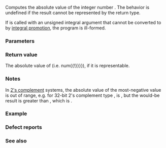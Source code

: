 {{cpp/title|abs|labs|llabs|imaxabs}}
{{cpp/numeric/math/navbar}}
{{dcl begin}}
{{dcl header|cstdlib}}
{{dcl header|cmath}}
{{dcl|num=1|notes={{mark|constexpr since C++23}}|
int       abs( int num );
}}
{{dcl|num=2|notes={{mark|constexpr since C++23}}|
long      abs( long num );
}}
{{dcl|num=3|since=c++11|notes={{mark|constexpr since C++23}}|
long long abs( long long num );
}}
{{dcl header|cstdlib}}
{{dcl|num=4|notes={{mark|constexpr since C++23}}|
long       labs( long num );
}}
{{dcl|num=5|since=c++11|notes={{mark|constexpr since C++23}}|
long long llabs( long long num );
}}
{{dcl header|cinttypes}}
{{dcl|num=6|since=c++11|notes={{mark|constexpr since C++23}}|
std::intmax_t abs( std::intmax_t num );
}}
{{dcl|num=7|since=c++11|notes={{mark|constexpr since C++23}}|
std::intmax_t imaxabs( std::intmax_t num );
}}
{{dcl end}}

Computes the absolute value of the integer number {{c|num}}. The behavior is undefined if the result cannot be represented by the return type.

If {{tt|std::abs}} is called with an unsigned integral argument that cannot be converted to {{c/core|int}} by [[cpp/language/implicit conversion#Integral promotion|integral promotion]], the program is ill-formed.

{{rrev|since=c++11|
Overload {{v|6}} of {{tt|std::abs}} for {{lc|std::intmax_t}} is provided in {{header|cinttypes}} if and only if {{lc|std::intmax_t}} is an [[cpp/language/types#Extended integer types|extended integer type]].
}}

===Parameters===
{{par begin}}
{{par|num|integer value}}
{{par end}}

===Return value===
The absolute value of {{c|num}} (i.e. {{tt|{{!}}num{{!}}}}), if it is representable.

===Notes===
In [[cpp/language/types#Range of values|2's complement]] systems, the absolute value of the most-negative value is out of range, e.g. for 32-bit 2's complement type {{c/core|int}}, {{lc|INT_MIN}} is {{c|-2147483648}}, but the would-be result {{c|2147483648}} is greater than {{lc|INT_MAX}}, which is {{c|2147483647}}.

===Example===
{{example|
|code=
#include &lt;climits&gt;
#include &lt;cstdlib&gt;
#include &lt;iostream&gt;

int main()
{
    std::cout &lt;&lt; std::showpos
              &lt;&lt; "abs(+3) = " &lt;&lt; std::abs(3) &lt;&lt; '\n'
              &lt;&lt; "abs(-3) = " &lt;&lt; std::abs(-3) &lt;&lt; '\n';
    
//  std::cout &lt;&lt; std::abs(INT_MIN); // undefined behavior on 2's complement systems
}
|output=
abs(+3) = +3
abs(-3) = +3
}}

===Defect reports===
{{dr list begin}}
{{dr list item|std=C++98|wg=lwg|dr=2192|before=overloads of {{tt|std::abs}} were&lt;br&gt;inconsistently declared in two headers|after=declared these overloads&lt;br&gt;in both headers}}
{{dr list end}}

===See also===
{{dsc begin}}
{{dsc inc|cpp/numeric/math/dsc fabs}}
{{dsc inc|cpp/numeric/complex/dsc abs}}
{{dsc inc|cpp/numeric/valarray/dsc abs}}
{{dsc see c|c/numeric/math/abs|abs|labs|llabs}}
{{dsc end}}

{{langlinks|de|es|fr|it|ja|pl|pt|ru|tr|zh}}